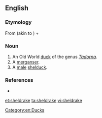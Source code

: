==English==

===Etymology===
From {{etyl|enm|en}} {{m|enm|sheld-}} (akin to {{etyl|dum|en}} {{m|dum|shillede||parti-colored}}) + {{term|drake||male duck}}

===Noun===
{{en-noun}}

# An Old World [[duck]] of the genus ''[[Tadorna]]''.
# A [[merganser]].
# A [[male]] [[shelduck]].

===References===
* {{R:Websters}}

[[Category:en:Ducks]]

[[et:sheldrake]]
[[ta:sheldrake]]
[[vi:sheldrake]]